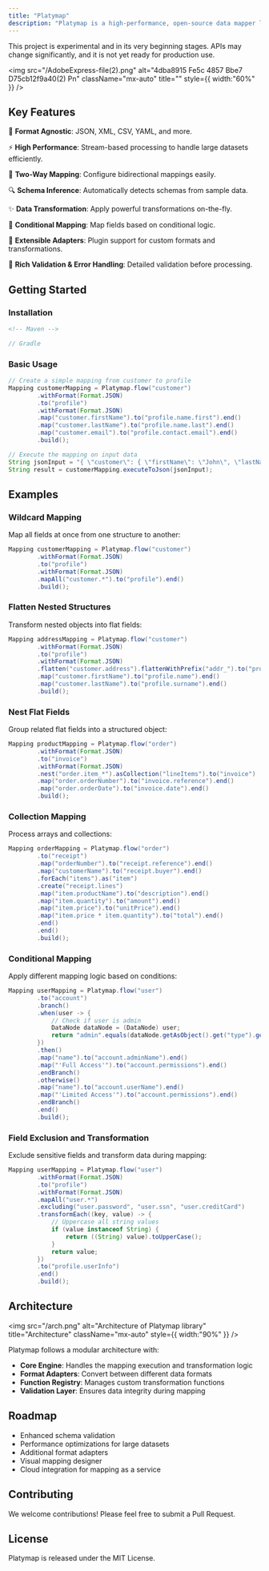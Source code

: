 ```yaml
---
title: "Platymap"
description: "Platymap is a high-performance, open-source data mapper library written in Kotlin, designed to be fully extensible and usable across various ecosystems through its flexible APIs. Inspired by the unique adaptability of the platypus, Platymap seamlessly transforms data between the most common formats with powerful transformation capabilities along the way. Its modular, plugin-based architecture ensures effortless extension, deep integration, and smooth interoperability with any tech stack."
---
```


<Warning>
  This project is experimental and in its very beginning stages. APIs may change significantly, and it is not yet ready for production use.
</Warning>

<img
  src="/AdobeExpress-file(2).png"
  alt="4dba8915 Fe5c 4857 Bbe7 D75cb12f9a40(2) Pn"
  className="mx-auto"
  title=""
  style={{ width:"60%" }}
/>

## Key Features

🦆 **Format Agnostic**: JSON, XML, CSV, YAML, and more.

⚡ **High Performance**: Stream-based processing to handle large datasets efficiently.

🔄 **Two-Way Mapping**: Configure bidirectional mappings easily.

🔍 **Schema Inference**: Automatically detects schemas from sample data.

✨ **Data Transformation**: Apply powerful transformations on-the-fly.

🔄 **Conditional Mapping**: Map fields based on conditional logic.

🔗 **Extensible Adapters**: Plugin support for custom formats and transformations.

🐛 **Rich Validation & Error Handling**: Detailed validation before processing.

## Getting Started

### Installation

```xml
<!-- Maven -->
```

```kotlin
// Gradle
```

### Basic Usage

```java
// Create a simple mapping from customer to profile
Mapping customerMapping = Platymap.flow("customer")
        .withFormat(Format.JSON)
        .to("profile")
        .withFormat(Format.JSON)
        .map("customer.firstName").to("profile.name.first").end()
        .map("customer.lastName").to("profile.name.last").end()
        .map("customer.email").to("profile.contact.email").end()
        .build();

// Execute the mapping on input data
String jsonInput = "{ \"customer\": { \"firstName\": \"John\", \"lastName\": \"Doe\", \"email\": \"john@example.com\" } }";
String result = customerMapping.executeToJson(jsonInput);
```

## Examples

### Wildcard Mapping

Map all fields at once from one structure to another:

```java
Mapping customerMapping = Platymap.flow("customer")
        .withFormat(Format.JSON)
        .to("profile")
        .withFormat(Format.JSON)
        .mapAll("customer.*").to("profile").end()
        .build();
```

### Flatten Nested Structures

Transform nested objects into flat fields:

```java
Mapping addressMapping = Platymap.flow("customer")
        .withFormat(Format.JSON)
        .to("profile")
        .withFormat(Format.JSON)
        .flatten("customer.address").flattenWithPrefix("addr_").to("profile").end()
        .map("customer.firstName").to("profile.name").end()
        .map("customer.lastName").to("profile.surname").end()
        .build();
```

### Nest Flat Fields

Group related flat fields into a structured object:

```java
Mapping productMapping = Platymap.flow("order")
        .withFormat(Format.JSON)
        .to("invoice")
        .withFormat(Format.JSON)
        .nest("order.item_*").asCollection("lineItems").to("invoice")
        .map("order.orderNumber").to("invoice.reference").end()
        .map("order.orderDate").to("invoice.date").end()
        .build();
```

### Collection Mapping

Process arrays and collections:

```java
Mapping orderMapping = Platymap.flow("order")
        .to("receipt")
        .map("orderNumber").to("receipt.reference").end()
        .map("customerName").to("receipt.buyer").end()
        .forEach("items").as("item")
        .create("receipt.lines")
        .map("item.productName").to("description").end()
        .map("item.quantity").to("amount").end()
        .map("item.price").to("unitPrice").end()
        .map("item.price * item.quantity").to("total").end()
        .end()
        .end()
        .build();
```

### Conditional Mapping

Apply different mapping logic based on conditions:

```java
Mapping userMapping = Platymap.flow("user")
        .to("account")
        .branch()
        .when(user -> {
            // Check if user is admin
            DataNode dataNode = (DataNode) user;
            return "admin".equals(dataNode.getAsObject().get("type").getAsString());
        })
        .then()
        .map("name").to("account.adminName").end()
        .map("'Full Access'").to("account.permissions").end()
        .endBranch()
        .otherwise()
        .map("name").to("account.userName").end()
        .map("'Limited Access'").to("account.permissions").end()
        .endBranch()
        .end()
        .build();
```

### Field Exclusion and Transformation

Exclude sensitive fields and transform data during mapping:

```java
Mapping userMapping = Platymap.flow("user")
        .withFormat(Format.JSON)
        .to("profile")
        .withFormat(Format.JSON)
        .mapAll("user.*")
        .excluding("user.password", "user.ssn", "user.creditCard")
        .transformEach((key, value) -> {
            // Uppercase all string values
            if (value instanceof String) {
                return ((String) value).toUpperCase();
            }
            return value;
        })
        .to("profile.userInfo")
        .end()
        .build();
```

## Architecture

<img
  src="/arch.png"
  alt="Architecture of Platymap library"
  title="Architecture"
  className="mx-auto"
  style={{ width:"90%" }}
/>

Platymap follows a modular architecture with:

- **Core Engine**: Handles the mapping execution and transformation logic
- **Format Adapters**: Convert between different data formats
- **Function Registry**: Manages custom transformation functions
- **Validation Layer**: Ensures data integrity during mapping

## Roadmap

- Enhanced schema validation
- Performance optimizations for large datasets
- Additional format adapters
- Visual mapping designer
- Cloud integration for mapping as a service

## Contributing

We welcome contributions\! Please feel free to submit a Pull Request.

## License

Platymap is released under the MIT License.